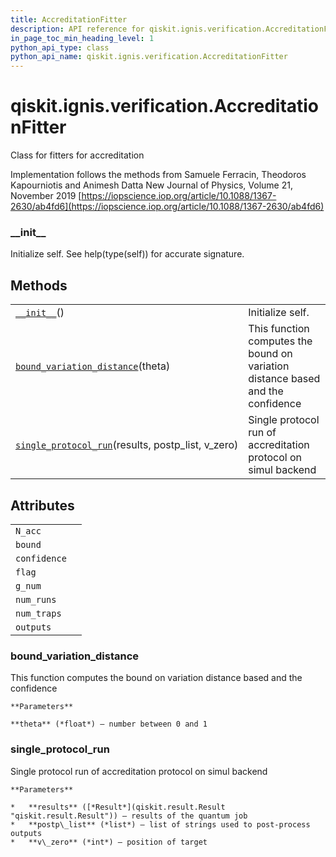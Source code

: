 ```yaml
---
title: AccreditationFitter
description: API reference for qiskit.ignis.verification.AccreditationFitter
in_page_toc_min_heading_level: 1
python_api_type: class
python_api_name: qiskit.ignis.verification.AccreditationFitter
---
```


<span id="qiskit-ignis-verification-accreditationfitter" />

# qiskit.ignis.verification.AccreditationFitter

<Class id="qiskit.ignis.verification.AccreditationFitter" isDedicatedPage={true} github="https://github.com/qiskit-community/qiskit-ignis/tree/stable/0.6/qiskit/ignis/verification/accreditation/fitters.py" signature="AccreditationFitter" modifiers="class">
  Class for fitters for accreditation

  Implementation follows the methods from Samuele Ferracin, Theodoros Kapourniotis and Animesh Datta New Journal of Physics, Volume 21, November 2019 [https://iopscience.iop.org/article/10.1088/1367-2630/ab4fd6](https://iopscience.iop.org/article/10.1088/1367-2630/ab4fd6)

  ### \_\_init\_\_

  <Function id="qiskit.ignis.verification.AccreditationFitter.__init__" signature="__init__()">
    Initialize self. See help(type(self)) for accurate signature.
  </Function>

  ## Methods

  |                                                                                                                                                                                                |                                                                                 |
  | ---------------------------------------------------------------------------------------------------------------------------------------------------------------------------------------------- | ------------------------------------------------------------------------------- |
  | [`__init__`](#qiskit.ignis.verification.AccreditationFitter.__init__ "qiskit.ignis.verification.AccreditationFitter.__init__")()                                                               | Initialize self.                                                                |
  | [`bound_variation_distance`](#qiskit.ignis.verification.AccreditationFitter.bound_variation_distance "qiskit.ignis.verification.AccreditationFitter.bound_variation_distance")(theta)          | This function computes the bound on variation distance based and the confidence |
  | [`single_protocol_run`](#qiskit.ignis.verification.AccreditationFitter.single_protocol_run "qiskit.ignis.verification.AccreditationFitter.single_protocol_run")(results, postp\_list, v\_zero) | Single protocol run of accreditation protocol on simul backend                  |

  ## Attributes

  |              |   |
  | ------------ | - |
  | `N_acc`      |   |
  | `bound`      |   |
  | `confidence` |   |
  | `flag`       |   |
  | `g_num`      |   |
  | `num_runs`   |   |
  | `num_traps`  |   |
  | `outputs`    |   |

  ### bound\_variation\_distance

  <Function id="qiskit.ignis.verification.AccreditationFitter.bound_variation_distance" signature="bound_variation_distance(theta)">
    This function computes the bound on variation distance based and the confidence

    **Parameters**

    **theta** (*float*) – number between 0 and 1
  </Function>

  ### single\_protocol\_run

  <Function id="qiskit.ignis.verification.AccreditationFitter.single_protocol_run" signature="single_protocol_run(results, postp_list, v_zero)">
    Single protocol run of accreditation protocol on simul backend

    **Parameters**

    *   **results** ([*Result*](qiskit.result.Result "qiskit.result.Result")) – results of the quantum job
    *   **postp\_list** (*list*) – list of strings used to post-process outputs
    *   **v\_zero** (*int*) – position of target
  </Function>
</Class>

